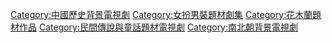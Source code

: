 [[Category:中國歷史背景電視劇|Category:中國歷史背景電視劇]]
[[Category:女扮男裝題材劇集|Category:女扮男裝題材劇集]]
[[Category:花木蘭題材作品|Category:花木蘭題材作品]]
[[Category:民間傳說與童話題材電視劇|Category:民間傳說與童話題材電視劇]]
[[Category:南北朝背景電視劇|Category:南北朝背景電視劇]]